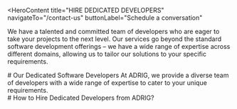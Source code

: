 <HeroContent
  title="HIRE DEDICATED DEVELOPERS"
  navigateTo="/contact-us"
  buttonLabel="Schedule a conversation"
>
  We have a talented and committed team of developers who are eager to take your
  projects to the next level. Our services go beyond the standard software
  development offerings – we have a wide range of expertise across different
  domains, allowing us to tailor our solutions to your specific requirements.
</HeroContent>

<ClientCompaniesComponent />

<CountUpAnimationContainer />

<div className="w-full flex flex-col items-center justify-center text-center">
  # Our Dedicated Software Developers At ADRIG, we provide a diverse team of
  developers with a wide range of expertise to cater to your unique
  requirements.
</div>

<section className="grid grid-cols-2 gap-10 w-full py-16">
  <section className="w-full col-span-1 cursor-pointer">
    <ServiceCard
      service={{
        id: 1,
        image: "/servicesPage/AIEngineers.svg",
        title: "AI Engineers",
        description:
          "Hire our AI engineers to develop data-driven AI solutions by adopting a unique approach that streamlines your business workflow.",
        urlPath: "",
      }}
    />
  </section>
  <section className="w-full col-span-1 cursor-pointer">
    <ServiceCard
      service={{
        id: 2,
        image: "/servicesPage/dAppDevelopment.svg",
        title: "Blockchain Developers",
        description:
          "Hire our blockchain developers who are experts in developing decentralized apps, blockchain wallets, smart contracts and enterprise blockchain applications.",
        urlPath: "",
      }}
    />
  </section>
  <section className="w-full col-span-1 cursor-pointer">
    <ServiceCard
      service={{
        id: 3,
        image: "/servicesPage/DevOpsEngineer.svg",
        title: "DevOps Engineers",
        description:
          "Hire our DevOps engineers to get the best DevOps development services comprising everything from development, release automation to plugin and API development.",
        urlPath: "",
      }}
    />
  </section>
  <section className="w-full col-span-1 cursor-pointer">
    <ServiceCard
      service={{
        id: 4,
        image: "/servicesPage/HireFullStackDevelopers.svg",
        title: "Full Stack Developers",
        description:
          "Hire our full-stack developers who can develop any type of web and mobile apps from scratch. We can work on different tiers of databases, APIs and servers.",
        urlPath: "",
      }}
    />
  </section>
  <section className="w-full col-span-1 cursor-pointer">
    <ServiceCard
      service={{
        id: 5,
        image: "/servicesPage/FirmwareEngineers.svg",
        title: "Firmware Engineers",
        description:
          "Hire our firmware engineers who can develop embedded software and manage different microcontrollers like XMOS, Marvell MCU, LPC17xx, AVR and PSOC04.",
        urlPath: "",
      }}
    />
  </section>
  <section className="w-full col-span-1 cursor-pointer">
    <ServiceCard
      service={{
        id: 6,
        image: "/servicesPage/InternetThingsDevelopmentCompany.svg",
        title: "IoT Developers",
        description:
          "Hire our IoT App Developers who build smart software solutions that connect smartphones with IoT devices to enhance productivity and provide higher efficiency.",
        urlPath: "",
      }}
    />
  </section>
  <section className="w-full col-span-1 cursor-pointer">
    <ServiceCard
      service={{
        id: 7,
        image: "/servicesPage/MobileAppDevelopmentCompany5.svg",
        title: "Mobile App Developers",
        description:
          "Build a team of dedicated mobile app developers who can develop a wide array of mobile apps, including iOS apps, android apps, hybrid apps and cross-platform apps that are compatible with different devices.",
        urlPath: "",
      }}
    />
  </section>
  <section className="w-full col-span-1 cursor-pointer">
    <ServiceCard
      service={{
        id: 8,
        image: "/servicesPage/WebApplications5.svg",
        title: "Web App Developers",
        description:
          "Hire our web app developers who build responsive and progressive web apps and mobile-first web apps that are scalable, robust and secure.",
        urlPath: "",
      }}
    />
  </section>
</section>

<div className="w-full text-center">
  # How to Hire Dedicated Developers from ADRIG?
</div>

<section className="grid grid-col-2 gap-10 w-full py-16">
  <section className="w-full col-span-1 cursor-pointer">
    <ServiceCard
      service={{
        id: 1,
        image: "/servicesPage/Multipleskillset.svg",
        title: "Multiple Skillset",
        description:
          "Our dedicated developers possess a diverse skillset, enabling them to handle various aspects of your project efficiently.",
        urlPath: "",
      }}
    />
  </section>
  <section className="w-full col-span-1 cursor-pointer">
    <ServiceCard
      service={{
        id: 2,
        image: "/servicesPage/Flexiblehiring.svg",
        title: "Flexible Hiring",
        description:
          "Our dedicated developers can be hired on a flexible basis, ensuring you get the right resources at the right time.",
        urlPath: "",
      }}
    />
  </section>
  <section className="w-full col-span-1 cursor-pointer">
    <ServiceCard
      service={{
        id: 3,
        image: "/servicesPage/savemoneyandtime.svg",
        title: "Save Money and Time",
        description:
          "By hiring dedicated developers, you can optimize your project’s budget and timeline, ensuring cost-effectiveness and timely delivery.",
        urlPath: "",
      }}
    />
  </section>
  <section className="w-full col-span-1 cursor-pointer">
    <ServiceCard
      service={{
        id: 4,
        image: "/servicesPage/Improveproductivity.svg",
        title: "Improve Productivity",
        description:
          "Collaborating with our dedicated developers enhances overall productivity, leading to quicker project milestones.",
        urlPath: "",
      }}
    />
  </section>
  <section className="w-full col-span-1 cursor-pointer">
    <ServiceCard
      service={{
        id: 5,
        image: "/servicesPage/DirectCommunication.svg",
        title: "Direct Communication",
        description:
          "With our dedicated developers, you have direct and seamless communication channels, allowing you to stay updated and involved throughout the development process.",
        urlPath: "/",
      }}
    />
  </section>
  <section className="w-full col-span-1 cursor-pointer">
    <ServiceCard
      service={{
        id: 6,
        image: "/servicesPage/IPSecurityandOwnership.svg",
        title: "IP Security and Ownership",
        description:
          "We prioritize IP security and ownership, protecting your innovative ideas and solutions.",
        urlPath: "",
      }}
    />
  </section>
</section>
